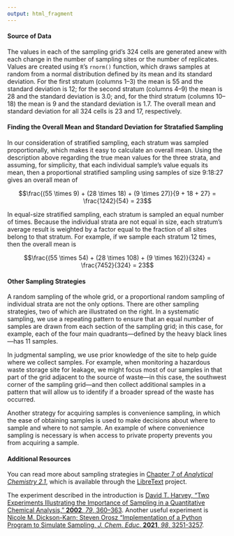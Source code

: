 ```yaml
---
output: html_fragment
---
```


<!-- text for wrapping up -->

#### Source of Data

The values in each of the sampling grid's 324 cells are generated anew with each change in the number of sampling sites or the number of replicates. Values are created using `R`'s `rnorm()` function, which draws samples at random from a normal distribution defined by its mean and its standard deviation. For the first stratum (columns 1--3) the mean is 55 and the standard deviation is 12; for the second stratum (columns 4--9) the mean is 28 and the standard deviation is 3.0; and, for the third stratum (columns 10--18) the mean is 9 and the standard deviation is 1.7. The overall mean and standard deviation for all 324 cells is 23 and 17, respectively.

#### Finding the Overall Mean and Standard Deviation for Stratafied Sampling

In our consideration of stratified sampling, each stratum was sampled proportionally, which makes it easy to calculate an overall mean. Using the description above regarding the true mean values for the three strata, and assuming, for simplicity, that each individual sample's value equals its mean, then a proportional stratified sampling using samples of size 9:18:27 gives an overall mean of

$$\frac{(55 \times 9) + (28 \times 18) + (9 \times 27)}{9 + 18 + 27} = \frac{1242}{54} = 23$$

In equal-size stratified sampling, each stratum is sampled an equal number of times. Because the individual strata are not equal in size, each stratum's average result is weighted by a factor equal to the fraction of all sites belong to that stratum. For example, if we sample each stratum 12 times, then the overall mean is

$$\frac{(55 \times 54) + (28 \times 108) + (9 \times 162)}{324} = \frac{7452}{324} = 23$$

#### Other Sampling Strategies

A random sampling of the whole grid, or a proportional random sampling of individual strata are not the only options. There are other sampling strategies, two of which are illustrated on the right. In a systematic sampling, we use a repeating pattern to ensure that an equal number of samples are drawn from each section of the sampling grid; in this case, for example, each of the four main quadrants---defined by the heavy black lines---has 11 samples. 

In judgmental sampling, we use prior knowledge of the site to help guide where we collect samples. For example, when monitoring a hazardous waste storage site for leakage, we might focus most of our samples in that part of the grid adjacent to the source of waste---in this case, the southwest corner of the sampling grid---and then collect additional samples in a pattern that will allow us to identify if a broader spread of the waste has occurred. 

Another strategy for acquiring samples is convenience sampling, in which the ease of obtaining samples is used to make decisions about where to sample and where to not sample. An example of where convenience sampling is necessary is when access to private property prevents you from acquiring a sample.

#### Additional Resources

You can read more about sampling strategies in [Chapter 7 of *Analytical Chemistry 2.1*](https://chem.libretexts.org/Bookshelves/Analytical_Chemistry/Analytical_Chemistry_2.1_(Harvey)/07%3A_Obtaining_and_Preparing_Samples_for_Analysis), which is available through the [LibreText](https://libretexts.org/) project.

The experiment described in the introduction is [David T. Harvey, "Two Experiments Illustrating the Importance of Sampling in a Quantitative Chemical Analysis," **2002**, *79*, 360--363](https://doi.org/10.1021/ed079p360). Another useful experiment is [Nicole M. Dickson-Karn; Steven Orosz "Implementation of a Python Program to Simulate Sampling, *J. Chem. Educ.* **2021**, *98*, 3251-3257](https://doi.org/10.1021/acs.jchemed.1c00597).
